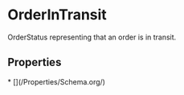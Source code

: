 
# OrderInTransit

OrderStatus representing that an order is in transit.

## Properties

<Grid>
* [](/Properties/Schema.org/)

</Grid>


